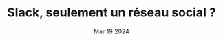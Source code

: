 ---
title: "Slack, seulement un réseau social ?"
date: Mar 19 2024
tags: ["Outils"]
description: "Slack est une application permettant de communiquer et de collaborer, d'échanger des documents. Mais peut-on aller plus loin avec Slack ?"
banner: "/images/scott-webb-bmmcfZqSjBU-unsplash.jpg"
url: "https://blog.maxds.fr/article-fonctionnalites-slack/"
---